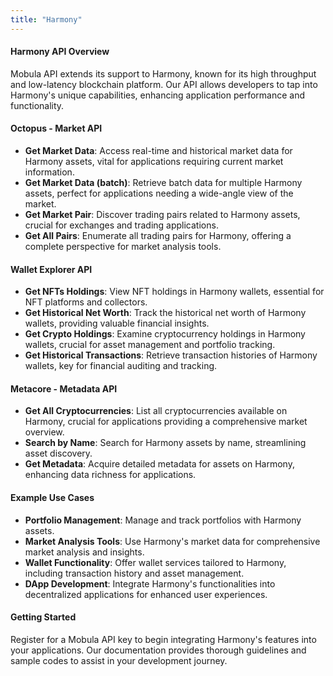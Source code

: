 ```yaml
---
title: "Harmony"
---
```


#### Harmony API Overview

Mobula API extends its support to Harmony, known for its high throughput and low-latency blockchain platform. Our API allows developers to tap into Harmony's unique capabilities, enhancing application performance and functionality.

#### Octopus - Market API

- **Get Market Data**: Access real-time and historical market data for Harmony assets, vital for applications requiring current market information.
- **Get Market Data (batch)**: Retrieve batch data for multiple Harmony assets, perfect for applications needing a wide-angle view of the market.
- **Get Market Pair**: Discover trading pairs related to Harmony assets, crucial for exchanges and trading applications.
- **Get All Pairs**: Enumerate all trading pairs for Harmony, offering a complete perspective for market analysis tools.

#### Wallet Explorer API

- **Get NFTs Holdings**: View NFT holdings in Harmony wallets, essential for NFT platforms and collectors.
- **Get Historical Net Worth**: Track the historical net worth of Harmony wallets, providing valuable financial insights.
- **Get Crypto Holdings**: Examine cryptocurrency holdings in Harmony wallets, crucial for asset management and portfolio tracking.
- **Get Historical Transactions**: Retrieve transaction histories of Harmony wallets, key for financial auditing and tracking.

#### Metacore - Metadata API

- **Get All Cryptocurrencies**: List all cryptocurrencies available on Harmony, crucial for applications providing a comprehensive market overview.
- **Search by Name**: Search for Harmony assets by name, streamlining asset discovery.
- **Get Metadata**: Acquire detailed metadata for assets on Harmony, enhancing data richness for applications.

#### Example Use Cases

- **Portfolio Management**: Manage and track portfolios with Harmony assets.
- **Market Analysis Tools**: Use Harmony's market data for comprehensive market analysis and insights.
- **Wallet Functionality**: Offer wallet services tailored to Harmony, including transaction history and asset management.
- **DApp Development**: Integrate Harmony's functionalities into decentralized applications for enhanced user experiences.

#### Getting Started

Register for a Mobula API key to begin integrating Harmony's features into your applications. Our documentation provides thorough guidelines and sample codes to assist in your development journey.
